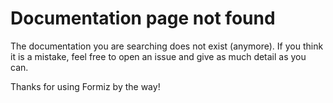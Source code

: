 # Documentation page not found

The documentation you are searching does not exist (anymore). If you think it is
a mistake, feel free to open an issue and give as much detail as you can.

Thanks for using Formiz by the way!
